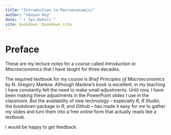 ```yaml
--- 
title: "Introduction to Macroeconomics"
author: "Udayan Roy"
date: "`r Sys.Date()`"
site: bookdown::bookdown_site
---
```


# Preface {-}

These are my lecture notes for a course called *Introduction to Macroeconomics* that I have taught for three decades. 

The required textbook for my course is *Brief Principles of Macroeconomics* by N. Gregory Mankiw. Although Mankiw's book is excellent, in my teaching I have constantly felt the need to make small adjustments. Until now, I have been making these adjustments in the PowerPoint slides I use in the classroom. But the availability of new technology -- especially *R*, *R Studio*, the *bookdown* package in *R*, and *Github* -- has made it easy for me to gather my slides and turn them into a free online form that actually reads like a textbook. 

I would be happy to get feedback.
